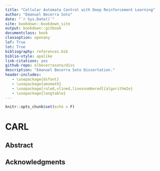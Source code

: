 ```yaml
--- 
title: "Cellular Automata Control with Deep Reinforcement Learning"
author: "Emanuel Becerra Soto"
date: "`r Sys.Date()`"
site: bookdown::bookdown_site
output: bookdown::gitbook
documentclass: book
classoption: openany
lof: True
lot: True
bibliography: references.bib
biblio-style: apalike
link-citations: yes
github-repo: elbecerrasoto/diss
description: "Emanuel Becerra Soto Dissertation."
header-includes:
   - \usepackage{dsfont}
   - \usepackage{amsmath}
   - \usepackage[ruled,vlined,linesnumbered]{algorithm2e}
   - \usepackage{longtable}
---
```


```r
knitr::opts_chunk$set(echo = F)
```

# CARL

## Abstract

## Acknowledgments
